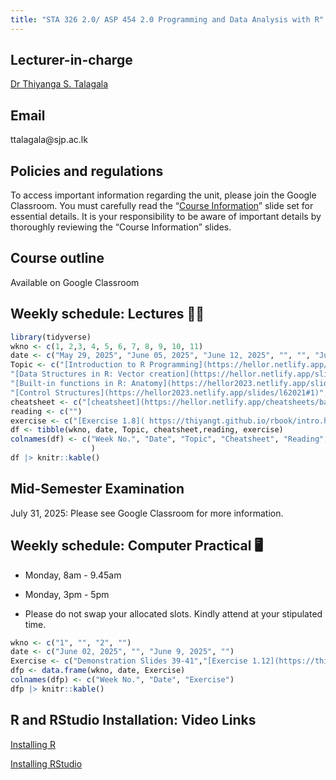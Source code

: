 ```yaml
---
title: "STA 326 2.0/ ASP 454 2.0 Programming and Data Analysis with R"
---
```


## Lecturer-in-charge

[Dr Thiyanga S. Talagala](https://thiyanga.netlify.app/)

## Email

ttalagala\@sjp.ac.lk

## Policies and regulations

To access important information regarding the unit, please join the Google Classroom. You must carefully read the “[Course Information](https://hellor.netlify.app/2021/week0onsite#1)” slide set for essential details. It is your responsibility to be aware of important details by thoroughly reviewing the “Course Information” slides.

## Course outline

Available on Google Classroom

## Weekly schedule: Lectures 👩‍🏫

```r
library(tidyverse)
wkno <- c(1, 2,3, 4, 5, 6, 7, 8, 9, 10, 11)
date <- c("May 29, 2025", "June 05, 2025", "June 12, 2025", "", "", "June 19/26, 2025", "June 30, 2025", "July 17, 2025", "July 24, 2025", "July 31, 2025", "August 7, 2025")
Topic <- c("[Introduction to R Programming](https://hellor.netlify.app/2021/week1/l12021#1)", 
"[Data Structures in R: Vector creation](https://hellor.netlify.app/slides/l22021#1)",
"[Built-in functions in R: Anatomy](https://hellor2023.netlify.app/slides/l32021#1)", "[Working with built-in functions in R](https://hellor2023.netlify.app/slides/l42022#1)-removed qplot (qplot() is now deprecated)",  "[User-defined functions](https://hellor.netlify.app/slides/l52021#1)",
"[Control Structures](https://hellor2023.netlify.app/slides/l62021#1)", "[RMarkdown](https://hellor.netlify.app/slides/hellor.rmarkdown#1)", "[Introduction to tidyverse](https://hellor.netlify.app/slides/l72021#1)", "[Data manipulation with dplyr](https://hellor.netlify.app/slides/l112021#1)", "Mid-Examination", "[Data Visualisation](https://hellor.netlify.app/slides/l122021#1)")
cheatsheet <- c("[cheatsheet](https://hellor.netlify.app/cheatsheets/baser.pdf)", "","", "", "", "", "", "", "","", "")
reading <- c("")
exercise <- c("[Exercise 1.8]( https://thiyangt.github.io/rbook/intro.html)", "Exercise 2.6", "", "", "", "", "", "","","","")
df <- tibble(wkno, date, Topic, cheatsheet,reading, exercise)
colnames(df) <- c("Week No.", "Date", "Topic", "Cheatsheet", "Reading", "Exercise"
                  )
df |> knitr::kable()
```

## Mid-Semester Examination

July 31, 2025: Please see Google Classroom for more information.

## Weekly schedule: Computer Practical 🖥️

-   Monday, 8am - 9.45am

-   Monday, 3pm - 5pm

-   Please do not swap your allocated slots. Kindly attend at your stipulated time.

```r
wkno <- c("1", "", "2", "")
date <- c("June 02, 2025", "", "June 9, 2025", "")
Exercise <- c("Demonstration Slides 39-41","[Exercise 1.12](https://thiyangt.github.io/rbook/intro.html)", "[Exercise 2.6](https://thiyangt.github.io/rbook/chap2.html)", "[Exercise 2.10-i](https://thiyangt.github.io/rbook/chap2.html)")
dfp <- data.frame(wkno, date, Exercise)
colnames(dfp) <- c("Week No.", "Date", "Exercise")
dfp |> knitr::kable()

```

## R and RStudio Installation: Video Links

[Installing R](https://www.youtube.com/watch?v=aRwxsAEoRzs&list=PL7Bw8wPdOZXlEVRbvYmP59SapfjfOy5pS&index=1)

[Installing RStudio](https://www.youtube.com/watch?v=Q1NRj2Dzdn0&t=18s)

